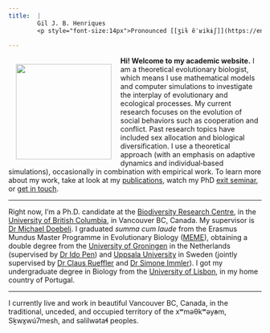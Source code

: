 ```yaml
---
title:  | 
        Gil J. B. Henriques
        <p style="font-size:14px">Pronounced [[ʒiɫ ẽˈʁikɨʃ]](https://en.wikipedia.org/wiki/International_Phonetic_Alphabet) &#8226; Pronouns: *he/him/his*</p> 
        
---
```


<img align="left" width="190" style="padding: 15px" src="./gjbh.png">

**Hi! Welcome to my academic website.** I am a theoretical evolutionary biologist, which means I use mathematical models and computer simulations to investigate the interplay of evolutionary and ecological processes.
My current research focuses on the evolution of social behaviors such as cooperation and conflict. 
Past research topics have included sex allocation and biological diversification. 
I use a theoretical approach (with an emphasis on adaptive dynamics and individual‑based simulations), occasionally in combination with empirical work.
To learn more about my work, take at look at my [publications](./publications.html), watch my PhD [exit seminar](https://drive.google.com/file/d/1nkYLuEFouVqVUXvg4NqzLxNpD3SVc0La/view?usp=sharing), or [get in touch](./contact.html).

<hr>

Right now, I'm a Ph.D. candidate at the [Biodiversity Research Centre](https://biodiversity.ubc.ca/), in the [University of British Columbia](www.ubc.ca), in Vancouver BC, Canada.
My supervisor is [Dr Michael Doebeli](https://www.zoology.ubc.ca/~doebeli/webpage/). 
I graduated *summa cum laude* from the Erasmus Mundus Master Programme in Evolutionary Biology ([MEME](https://www.evobio.eu/)), obtaining a double degree from the [University of Groningen](https://www.rug.nl/) in the Netherlands (supervised by [Dr Ido Pen](https://www.rug.nl/staff/i.r.pen/)) and [Uppsala University](https://www.uu.se/en/) in Sweden (jointly supervised by [Dr Claus Rueffler](https://katalog.uu.se/profile/?id=N13-2069) and [Dr Simone Immler](https://simoneimmler.com/)). 
I got my undergraduate degree in Biology from the [University of Lisbon](https://www.ulisboa.pt/en), in my home country of Portugal.

<hr>

I currently live and work in beautiful Vancouver BC, Canada, in the traditional, unceded, and occupied territory of the xʷməθkʷəy̓əm, Sḵwx̱wú7mesh, and səlilwətaɬ peoples.
